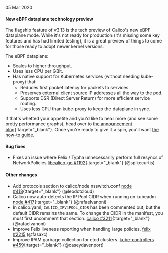 05 Mar 2020

#### New eBPF dataplane technology preview

The flagship feature of v3.13 is the tech preview of Calico's new eBPF dataplane mode.  While it's not ready for production (it's missing some key features and has had limited testing), it is a great preview of things to come for those ready to adopt newer kernel versions.

The eBPF dataplane:

- Scales to higher throughput.
- Uses less CPU per GBit.
- Has native support for Kubernetes services (without needing kube-proxy) that:
  - Reduces first packet latency for packets to services.
  - Preserves external client source IP addresses all the way to the pod.
  - Supports DSR (Direct Server Return) for more efficient service routing.
  - Uses less CPU than kube-proxy to keep the dataplane in sync.

If that's whetted your appetite and you'd like to hear more (and see some pretty performance graphs), head over to [the announcement blog](https://www.projectcalico.org/introducing-the-calico-ebpf-dataplane/){:target="_blank"}.  Once you're ready to give it a spin, you'll want [the how-to guide]({{site.baseurl}}/maintenance/performance/ebpf/enabling-ebpf).

#### Bug fixes

 - Fixes an issue where Felix / Typha unnecessarily perform full resyncs of NetworkPolicies [libcalico-go #1192](https://github.com/projectcalico/libcalico-go/pull/1192){:target="_blank"} (@spikecurtis)

#### Other changes

 - Add protocols section to calico/node nsswitch.conf [node #418](https://github.com/projectcalico/node/pull/418){:target="_blank"} (@leodotcloud)
 - Calico now auto-detects the IP Pool CIDR when running on kubeadm [node #417](https://github.com/projectcalico/node/pull/417){:target="_blank"} (@rafaelvanoni)
 - In calico.yaml, `CALICO_IPV4POOL_CIDR` has been commented out, but the default CIDR remains the same. To change the CIDR in the manifest, you must first uncomment that section. [calico #3211](https://github.com/projectcalico/calico/pull/3211){:target="_blank"} (@rafaelvanoni)
 - Improve Felix liveness reporting when handling large policies. [felix #2215](https://github.com/projectcalico/felix/pull/2215) (@fasaxc)
 - Improve IPAM garbage collection for etcd clusters. [kube-controllers #459](https://github.com/projectcalico/kube-controllers/pull/459){:target="_blank"} (@caseydavenport)
